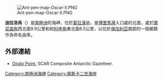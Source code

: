 [[Image:Ant-pen-map-Oscar-II.PNG|thumb]]

'''迪拉洛角'''（{{lang-en|Diralo Point}}）是[[南極洲|南極洲]]的海岬，位於[[葛拉漢地|葛拉漢地]]，是[[博里馬灣|博里馬灣]]入口處的北面，處於[[庫尼諾角|庫尼諾角]]西北面9.9公里和和[[科申角|科申角]]東北面6.5公里，以位於[[保加利亞|保加利亞]]南部的一個鄉鎮作為命名由來。

{{coord|65|12|10|S|61|58|49|W|display=title}}

==外部連結==
* [https://data.aad.gov.au/aadc/gaz/scar/display_name.cfm?gaz_id=137398 Diralo Point.] {{Wayback|url=https://data.aad.gov.au/aadc/gaz/scar/display_name.cfm?gaz_id=137398 |date=20131004215219 }} SCAR Composite Antarctic Gazetteer.

{{DEFAULTSORT:Diralo Point}}
[[Category:南極洲海岬|Category:南極洲海岬]]
[[Category:奧斯卡二世海岸|Category:奧斯卡二世海岸]]


{{OscarIICoast-geo-stub}}
